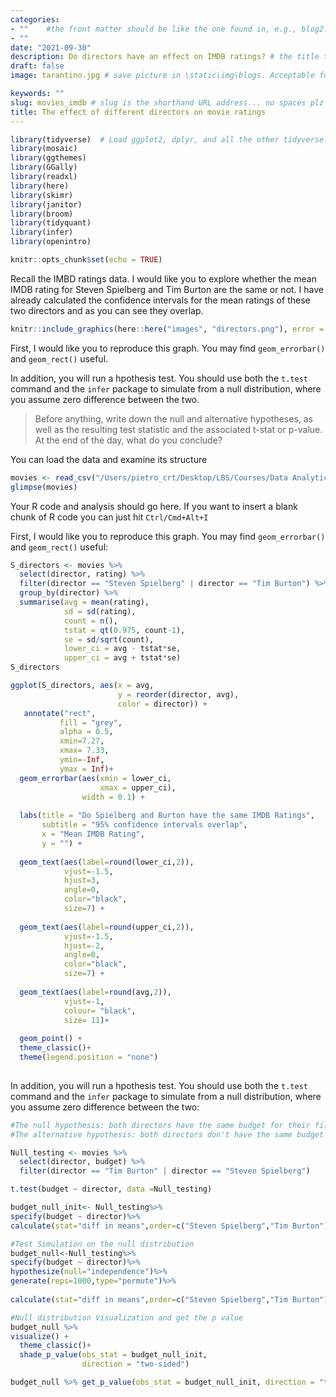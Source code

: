 ```yaml
---
categories:  
- ""    #the front matter should be like the one found in, e.g., blog2.md. It cannot be like the normal Rmd we used
- ""
date: "2021-09-30"
description: Do directors have an effect on IMDB ratings? # the title that will show up once someone gets to this page
draft: false
image: tarantino.jpg # save picture in \static\img\blogs. Acceptable formats= jpg, jpeg, or png . Your iPhone pics wont work

keywords: ""
slug: movies_imdb # slug is the shorthand URL address... no spaces plz
title: The effect of different directors on movie ratings
---
```


```r
library(tidyverse)  # Load ggplot2, dplyr, and all the other tidyverse packages
library(mosaic)
library(ggthemes)
library(GGally)
library(readxl)
library(here)
library(skimr)
library(janitor)
library(broom)
library(tidyquant)
library(infer)
library(openintro)
```

```r
knitr::opts_chunk$set(echo = TRUE)
```



Recall the IMBD ratings data. I would like you to explore whether the mean IMDB rating for Steven Spielberg and Tim Burton are the same or not. I have already calculated the confidence intervals for the mean ratings of these two directors and as you can see they overlap. 


```r
knitr::include_graphics(here::here("images", "directors.png"), error = FALSE)
```

First, I would like you to reproduce this graph. You may find `geom_errorbar()` and `geom_rect()` useful.

In addition, you will run a hpothesis test. You should use both the `t.test` command and the `infer` package to simulate from a null distribution, where you assume zero difference between the two.

> Before anything, write down the null and alternative hypotheses, as well as the resulting test statistic and the associated t-stat or p-value. At the end of the day, what do you conclude?

You can load the data and examine its structure

```r
movies <- read_csv("/Users/pietro_crt/Desktop/LBS/Courses/Data Analytics/ca09.mfa2022/data/movies.csv")
glimpse(movies)
```

Your R code and analysis should go here. If you want to insert a blank chunk of R code you can just hit `Ctrl/Cmd+Alt+I` 

First, I would like you to reproduce this graph. You may find `geom_errorbar()` and `geom_rect()` useful:
```r
S_directors <- movies %>%
  select(director, rating) %>%
  filter(director == "Steven Spielberg" | director == "Tim Burton") %>%
  group_by(director) %>%
  summarise(avg = mean(rating), 
            sd = sd(rating), 
            count = n(),
            tstat = qt(0.975, count-1),
            se = sd/sqrt(count),
            lower_ci = avg - tstat*se, 
            upper_ci = avg + tstat*se) 
S_directors

ggplot(S_directors, aes(x = avg,
                        y = reorder(director, avg), 
                        color = director)) +
   annotate("rect", 
           fill = "grey", 
           alpha = 0.5, 
           xmin=7.27, 
           xmax= 7.33, 
           ymin=-Inf, 
           ymax = Inf)+
  geom_errorbar(aes(xmin = lower_ci, 
                    xmax = upper_ci), 
                width = 0.1) +
  
  labs(title = "Do Spielberg and Burton have the same IMDB Ratings",
       subtitle = "95% confidence intervals overlap",
       x = "Mean IMDB Rating",
       y = "") +
  
  geom_text(aes(label=round(lower_ci,2)), 
            vjust=-1.5,
            hjust=3,
            angle=0, 
            color="black", 
            size=7) +
  
  geom_text(aes(label=round(upper_ci,2)), 
            vjust=-1.5,
            hjust=-2,
            angle=0, 
            color="black", 
            size=7) +
  
  geom_text(aes(label=round(avg,2)), 
            vjust=-1, 
            colour= "black", 
            size= 11)+
  
  geom_point() +
  theme_classic()+
  theme(legend.position = "none")
 


```

In addition, you will run a hpothesis test. You should use both the `t.test` command and the `infer` package to simulate from a null distribution, where you assume zero difference between the two:

```r
#The null hypothesis: both directors have the same budget for their films
#The alternative hypothesis: both directors don't have the same budget for their films

Null_testing <- movies %>%
  select(director, budget) %>%
  filter(director == "Tim Burton" | director == "Steven Spielberg")

t.test(budget ~ director, data =Null_testing)

```
```r
budget_null_init<- Null_testing%>%
specify(budget ~ director)%>%
calculate(stat="diff in means",order=c("Steven Spielberg","Tim Burton")) 

#Test Simulation on the null distribution
budget_null<-Null_testing%>%
specify(budget ~ director)%>%
hypothesize(null="independence")%>%
generate(reps=1000,type="permute")%>%
  
calculate(stat="diff in means",order=c("Steven Spielberg","Tim Burton"))

#Null distribution Visualization and get the p value
budget_null %>% 
visualize() +
  theme_classic()+
  shade_p_value(obs_stat = budget_null_init,
                direction = "two-sided") 

budget_null %>% get_p_value(obs_stat = budget_null_init, direction = "two_sided")

```